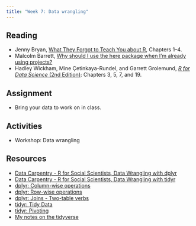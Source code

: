 ```yaml
---
title: "Week 7: Data wrangling"
---
```



## Reading
- Jenny Bryan, [What They Forgot to Teach You about R](https://rstats.wtf), Chapters 1--4.
- Malcolm Barrett, [Why should I use the here package when I'm already using projects?](https://malco.io/articles/2018-11-05-why-should-i-use-the-here-package-when-i-m-already-using-projects)
- Hadley Wickham, Mine Çetinkaya-Rundel, and Garrett Grolemund, [*R for Data Science* (2nd Edition)](https://r4ds.hadley.nz): Chapters 3, 5, 7, and 19.

## Assignment
- Bring your data to work on in class.

## Activities
- Workshop: Data wrangling

## Resources
- [Data Carpentry - R for Social Scientists, Data Wrangling with dplyr](https://datacarpentry.org/r-socialsci/03-dplyr.html)
- [Data Carpentry - R for Social Scientists, Data Wrangling with tidyr](https://datacarpentry.org/r-socialsci/04-tidyr.html)
- [dplyr: Column-wise operations](https://dplyr.tidyverse.org/articles/colwise.html)
- [dplyr: Row-wise operations](https://dplyr.tidyverse.org/articles/rowwise.html)
- [dplyr: Joins - Two-table verbs](https://dplyr.tidyverse.org/articles/two-table.html)
- [tidyr: Tidy Data](https://tidyr.tidyverse.org/articles/tidy-data.html)
- [tidyr: Pivoting](https://tidyr.tidyverse.org/articles/pivot.html)
- [My notes on the tidyverse](https://jessesadler.github.io/notes-tidyverse/)
